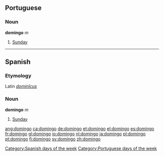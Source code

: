 == Portuguese ==
===Noun===
'''domingo''' ''m''

#[[Sunday]]

----

==Spanish==
===Etymology===
Latin ''[[dominicus|dominĭcus]]''

===Noun===
'''domingo''' ''m''

#[[Sunday]]

[[Category:Spanish days of the week]]
[[Category:Portuguese days of the week]]

[[ang:domingo]]
[[ca:domingo]]
[[de:domingo]]
[[et:domingo]]
[[el:domingo]]
[[es:domingo]]
[[fr:domingo]]
[[gl:domingo]]
[[io:domingo]]
[[nl:domingo]]
[[ja:domingo]]
[[pl:domingo]]
[[pt:domingo]]
[[fi:domingo]]
[[sv:domingo]]
[[zh:domingo]]